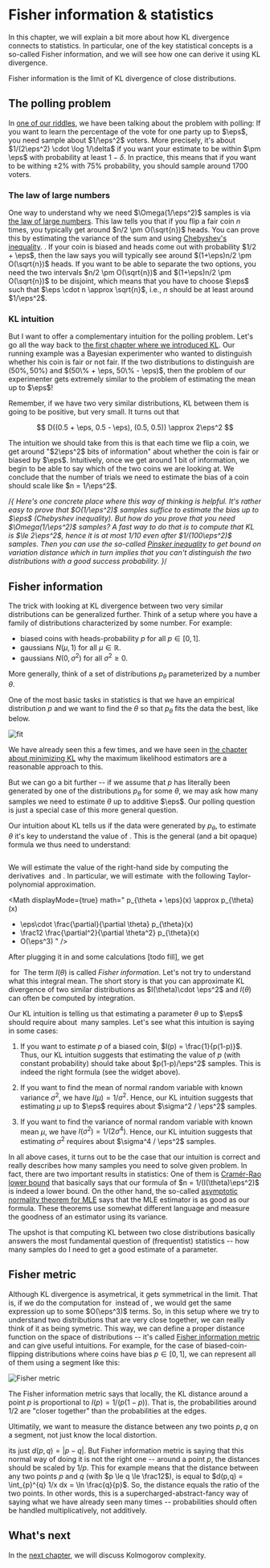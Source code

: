 # Fisher information & statistics

In this chapter, we will explain a bit more about how KL divergence connects to statistics. In particular, one of the key statistical concepts is a so-called Fisher information, and we will see how one can derive it using KL divergence.

<KeyTakeaway>
Fisher information is the limit of KL divergence of close distributions.  
</KeyTakeaway>

## The polling problem

In [one of our riddles](00-introduction), we have been talking about the problem with polling: If you want to learn the percentage of the vote for one party up to $\eps$, you need sample about $1/\eps^2$ voters. <Footnote>More precisely, it's about $1/(2\eps^2) \cdot \log 1/\delta$ if you want your estimate to be within $\pm \eps$ with probability at least $1-\delta$. In practice, this means that if you want to be withing $\pm 2\%$ with 75\% probability, you should sample around 1700 voters. </Footnote>

<PollingErrorCalculator />

### The law of large numbers

One way to understand why we need $\Omega(1/\eps^2)$ samples is via [the law of large numbers](https://en.wikipedia.org/wiki/Law_of_large_numbers). This law tells you that if you flip a fair coin $n$ times, you typically get around $n/2 \pm O(\sqrt{n})$ heads. <Footnote>You can prove this by estimating the variance of the sum and using [Chebyshev's inequality](https://en.wikipedia.org/wiki/Chebyshev%27s_inequality). </Footnote>. If your coin is biased and heads come out with probability $1/2 + \eps$, then the law says you will typically see around $(1+\eps)n/2 \pm O(\sqrt{n})$ heads. If you want to be able to separate the two options, you need the two intervals $n/2 \pm O(\sqrt{n})$ and $(1+\eps)n/2 \pm O(\sqrt{n})$ to be disjoint, which means that you have to choose $\eps$ such that $\eps \cdot n \approx \sqrt{n}$, i.e., $n$ should be at least around $1/\eps^2$.

### KL intuition

But I want to offer a complementary intuition for the polling problem. Let's go all the way back to [the first chapter where we introduced KL](01-definition). Our running example was a Bayesian experimenter who wanted to distinguish whether his coin is fair or not fair. If the two distributions to distinguish are $(50\%, 50\%)$ and $(50\% + \eps, 50\% - \eps)$, then the problem of our experimenter gets extremely similar to the problem of estimating the mean up to $\eps$!

Remember, if we have two very similar distributions, KL between them is going to be positive, but very small. It turns out that

$$
D((0.5 + \eps, 0.5 - \eps), (0.5, 0.5)) \approx 2\eps^2
$$

The intuition we should take from this is that each time we flip a coin, we get around "$2\eps^2$ bits of information" about whether the coin is fair or biased by $\eps$. Intuitively, once we get around 1 bit of information, we begin to be able to say which of the two coins we are looking at. We conclude that the number of trials we need to estimate the bias of a coin should scale like $n = 1/\eps^2$. 

/*{
<Footnote>Here's one concrete place where this way of thinking is helpful. It's rather easy to prove that $O(1/\eps^2)$ samples suffice to estimate the bias up to $\eps$ (Chebyshev inequality). But how do you prove that you need $\Omega(1/\eps^2)$ samples? A fast way to do that is to compute that KL is $\le 2\eps^2$, hence it is at most $1/10$ even after $1/(100\eps^2)$ samples. Then you can use the so-called [Pinsker inequality](https://en.m.wikipedia.org/wiki/Pinsker%27s_inequality) to get bound on variation distance which in turn implies that you can't distinguish the two distributions with a good success probability. </Footnote>}*/

## Fisher information

The trick with looking at KL divergence between two very similar distributions can be generalized further. Think of a setup where you have a family of distributions characterized by some number. For example:

- biased coins with heads-probability $p$ for all $p \in [0,1]$.
- gaussians $N(\mu, 1)$ for all $\mu \in \mathbb{R}$.
- gaussians $N(0, \sigma^2)$ for all $\sigma^2 \ge 0$.

More generally, think of a set of distributions $p_\theta$ parameterized by a number $\theta$.

One of the most basic tasks in statistics is that we have an empirical distribution $p$ and we want to find the $\theta$ so that $p_\theta$ fits the data the best, like below. 


![fit](03-minimizing/fit.png)


We have already seen this a few times, and we have seen in [the chapter about minimizing KL](03-minimizing) why the maximum likelihood estimators are a reasonable approach to this.

But we can go a bit further -- if we assume that $p$ has literally been generated by one of the distributions $p_\theta$ for some $\theta$, we may ask how many samples we need to estimate $\theta$ up to additive $\eps$. Our polling question is just a special case of this more general question.

Our intuition about KL tells us if the data were generated by $p_\theta$, to estimate $\theta$ it's key to understand the value of <Math math="D(p_{\theta + \eps}, p_\theta)" />. This is the general (and a bit opaque) formula we thus need to understand:

<Math displayMode={true} math="
D(p_{\theta + \eps}, p_\theta) = \int p_{\theta + \eps}(x) \cdot \log \frac{p_{\theta + \eps}}{p_\theta} dx
" />

We will estimate the value of the right-hand side by computing the derivatives <Math math="\frac{\partial}{\partial \theta} p_{\theta}"/> and <Math math = "\frac{\partial^2}{\partial \theta^2} p_{\theta}" />. In particular, we will estimate <Math math = "p_{\theta + \eps}" /> with the following Taylor-polynomial approximation. 

<Math displayMode={true} math="
p_{\theta + \eps}(x)
\approx
p_{\theta}(x)
+ \eps\cdot \frac{\partial}{\partial \theta} p_{\theta}(x)
+ \frac12 \frac{\partial^2}{\partial \theta^2} p_{\theta}(x)
+ O(\eps^3)
" />

After plugging it in and some calculations <Footnote>[todo fill]</Footnote>, we get

<Math displayMode={true} math="
D(p_{\theta + \eps}, p_\theta) \approx \frac12 I(\theta) \cdot \eps^2 + O(\eps^3)
" />
for 
<Math displayMode={true} math = "I(\theta) = \int p_\theta(x) \cdot (\frac{\partial}{\partial \theta} \log p_\theta(x))^2 dx" />
The term $I(\theta)$ is called _Fisher information_. Let's not try to understand what this integral mean. The short story is that you can approximate KL divergence of two similar distributions as $I(\theta)\cdot \eps^2$ and $I(\theta)$ can often be computed by integration.

Our KL intuition is telling us that estimating a parameter $\theta$ up to $\eps$ should require about <Math math="\Theta\left(\frac{1}{I(\theta)\eps^2}\right)" /> many samples. Let's see what this intuition is saying in some cases:

1. If you want to estimate $p$ of a biased coin, $I(p) = \frac{1}{p(1-p)}$. Thus, our KL intuition suggests that estimating the value of $p$ (with constant probability) should take about $p(1-p)/\eps^2$ samples. This is indeed the right formula (see the widget above). 

2. If you want to find the mean of normal random variable with known variance $\sigma^2$, we have $I(\mu) = 1/\sigma^2$. Hence, our KL intuition suggests that estimating $\mu$ up to $\eps$ requires about $\sigma^2 / \eps^2$ samples.

3. If you want to find the variance of normal random variable with known mean $\mu$, we have $I(\sigma^2) = 1/(2\sigma^4)$. Hence, our KL intuition suggests that estimating $\sigma^2$ requires about $\sigma^4 / \eps^2$ samples.

In all above cases, it turns out to be the case that our intuition is correct and really describes how many samples you need to solve given problem. In fact, there are two important results in statistics: One of them is [Cramér-Rao lower bound](https://en.wikipedia.org/wiki/Cram%C3%A9r%E2%80%93Rao_bound) that basically says that our formula of $n = 1/(I(\theta)\eps^2)$ is indeed a lower bound. On the other hand, the so-called [asymptotic normality theorem for MLE](https://gregorygundersen.com/blog/2019/11/28/asymptotic-normality-mle/) says that the MLE estimator is as good as our formula. <Footnote> These theorems use somewhat different language and measure the goodness of an estimator using its variance. </Footnote>

The upshot is that computing KL between two close distributions basically answers the most fundamental question of (frequentist) statistics -- how many samples do I need to get a good estimate of a parameter. 

## Fisher metric

Although KL divergence is asymetrical, it gets symmetrical in the limit. That is, if we do the computation for <Math math="D(p_\theta, p_{\theta + \eps})" /> instead of <Math math="D(p_{\theta + \eps}, p_\theta)" />, we would get the same expression up to some $O(\eps^3)$ terms. So, in this setup where we try to understand two distributions that are very close together, we can really think of it as being symetric. This way, we can define a proper distance function on the space of distributions -- it's called [Fisher information metric](https://en.wikipedia.org/wiki/Fisher_information_metric) and can give useful intuitions. For example, for the case of biased-coin-flipping distributions where coins have bias $p \in [0,1]$, we can represent all of them using a segment like this:

![Fisher metric](07-fisher_info/fisher2.png)

The Fisher information metric says that locally, the KL distance around a point $p$ is proportional to $I(p) = 1/(p(1-p))$. That is, the probabilities around $1/2$ are "closer together" than the probabilities at the edges. 

Ultimatily, we want to measure the distance between any two points $p,q$ on a segment, not just know the local distortion. 



 its just $d(p,q) = |p-q|$. But Fisher information metric is saying that this normal way of doing it is not the right one -- around a point $p$, the distances should be scaled by $1/p$. This for example means that the distance between any two points $p$ and $q$ (with $p \le q \le \frac12$), is equal to $d(p,q) = \int_{p}^{q} 1/x dx = \ln \frac{q}{p}$. So, the distance equals the ratio of the two points. In other words, this is a supercharged-abstract-fancy way of saying what we have already seen many times -- probabilities should often be handled multiplicatively, not additively.



## What's next
In the [next chapter](08-kolmogorov), we will discuss Kolmogorov complexity.
